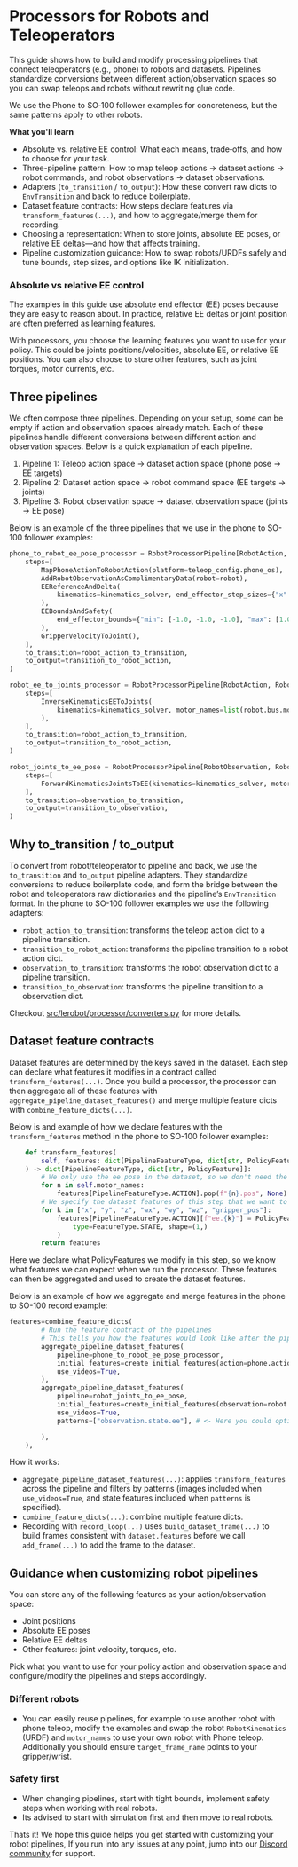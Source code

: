 # Processors for Robots and Teleoperators

This guide shows how to build and modify processing pipelines that connect teleoperators (e.g., phone) to robots and datasets. Pipelines standardize conversions between different action/observation spaces so you can swap teleops and robots without rewriting glue code.

We use the Phone to SO‑100 follower examples for concreteness, but the same patterns apply to other robots.

**What you'll learn**

- Absolute vs. relative EE control: What each means, trade‑offs, and how to choose for your task.
- Three-pipeline pattern: How to map teleop actions → dataset actions → robot commands, and robot observations → dataset observations.
- Adapters (`to_transition` / `to_output`): How these convert raw dicts to `EnvTransition` and back to reduce boilerplate.
- Dataset feature contracts: How steps declare features via `transform_features(...)`, and how to aggregate/merge them for recording.
- Choosing a representation: When to store joints, absolute EE poses, or relative EE deltas—and how that affects training.
- Pipeline customization guidance: How to swap robots/URDFs safely and tune bounds, step sizes, and options like IK initialization.

### Absolute vs relative EE control

The examples in this guide use absolute end effector (EE) poses because they are easy to reason about. In practice, relative EE deltas or joint position are often preferred as learning features.

With processors, you choose the learning features you want to use for your policy. This could be joints positions/velocities, absolute EE, or relative EE positions. You can also choose to store other features, such as joint torques, motor currents, etc.

## Three pipelines

We often compose three pipelines. Depending on your setup, some can be empty if action and observation spaces already match.
Each of these pipelines handle different conversions between different action and observation spaces. Below is a quick explanation of each pipeline.

1. Pipeline 1: Teleop action space → dataset action space (phone pose → EE targets)
2. Pipeline 2: Dataset action space → robot command space (EE targets → joints)
3. Pipeline 3: Robot observation space → dataset observation space (joints → EE pose)

Below is an example of the three pipelines that we use in the phone to SO-100 follower examples:

```69:90:examples/phone_so100_record.py
phone_to_robot_ee_pose_processor = RobotProcessorPipeline[RobotAction, RobotAction]( # teleop -> dataset action
    steps=[
        MapPhoneActionToRobotAction(platform=teleop_config.phone_os),
        AddRobotObservationAsComplimentaryData(robot=robot),
        EEReferenceAndDelta(
            kinematics=kinematics_solver, end_effector_step_sizes={"x": 0.5, "y": 0.5, "z": 0.5}, motor_names=list(robot.bus.motors.keys()),
        ),
        EEBoundsAndSafety(
            end_effector_bounds={"min": [-1.0, -1.0, -1.0], "max": [1.0, 1.0, 1.0]}, max_ee_step_m=0.20, max_ee_twist_step_rad=0.50,
        ),
        GripperVelocityToJoint(),
    ],
    to_transition=robot_action_to_transition,
    to_output=transition_to_robot_action,
)

robot_ee_to_joints_processor = RobotProcessorPipeline[RobotAction, RobotAction]( # dataset action -> robot
    steps=[
        InverseKinematicsEEToJoints(
            kinematics=kinematics_solver, motor_names=list(robot.bus.motors.keys()), initial_guess_current_joints=True,
        ),
    ],
    to_transition=robot_action_to_transition,
    to_output=transition_to_robot_action,
)

robot_joints_to_ee_pose = RobotProcessorPipeline[RobotObservation, RobotObservation]( # robot obs -> dataset obs
    steps=[
        ForwardKinematicsJointsToEE(kinematics=kinematics_solver, motor_names=list(robot.bus.motors.keys()))
    ],
    to_transition=observation_to_transition,
    to_output=transition_to_observation,
)
```

## Why to_transition / to_output

To convert from robot/teleoperator to pipeline and back, we use the `to_transition` and `to_output` pipeline adapters.
They standardize conversions to reduce boilerplate code, and form the bridge between the robot and teleoperators raw dictionaries and the pipeline’s `EnvTransition` format.
In the phone to SO-100 follower examples we use the following adapters:

- `robot_action_to_transition`: transforms the teleop action dict to a pipeline transition.
- `transition_to_robot_action`: transforms the pipeline transition to a robot action dict.
- `observation_to_transition`: transforms the robot observation dict to a pipeline transition.
- `transition_to_observation`: transforms the pipeline transition to a observation dict.

Checkout [src/lerobot/processor/converters.py](https://github.com/huggingface/lerobot/blob/main/src/lerobot/processor/converters.py) for more details.

## Dataset feature contracts

Dataset features are determined by the keys saved in the dataset. Each step can declare what features it modifies in a contract called `transform_features(...)`. Once you build a processor, the processor can then aggregate all of these features with `aggregate_pipeline_dataset_features()` and merge multiple feature dicts with `combine_feature_dicts(...)`.

Below is and example of how we declare features with the `transform_features` method in the phone to SO-100 follower examples:

```src/lerobot/robots/so100_follower/robot_kinematic_processor.py
    def transform_features(
        self, features: dict[PipelineFeatureType, dict[str, PolicyFeature]]
    ) -> dict[PipelineFeatureType, dict[str, PolicyFeature]]:
        # We only use the ee pose in the dataset, so we don't need the joint positions
        for n in self.motor_names:
            features[PipelineFeatureType.ACTION].pop(f"{n}.pos", None)
        # We specify the dataset features of this step that we want to be stored in the dataset
        for k in ["x", "y", "z", "wx", "wy", "wz", "gripper_pos"]:
            features[PipelineFeatureType.ACTION][f"ee.{k}"] = PolicyFeature(
                type=FeatureType.STATE, shape=(1,)
            )
        return features
```

Here we declare what PolicyFeatures we modify in this step, so we know what features we can expect when we run the processor. These features can then be aggregated and used to create the dataset features.

Below is an example of how we aggregate and merge features in the phone to SO-100 record example:

```121:145:examples/phone_so100_record.py
features=combine_feature_dicts(
        # Run the feature contract of the pipelines
        # This tells you how the features would look like after the pipeline steps
        aggregate_pipeline_dataset_features(
            pipeline=phone_to_robot_ee_pose_processor,
            initial_features=create_initial_features(action=phone.action_features), # <- Action features we can expect, these come from our teleop device (phone) and action processor
            use_videos=True,
        ),
        aggregate_pipeline_dataset_features(
            pipeline=robot_joints_to_ee_pose,
            initial_features=create_initial_features(observation=robot.observation_features), # <- Observation features we can expect, these come from our robot and observation processor
            use_videos=True,
            patterns=["observation.state.ee"], # <- Here you could optionally filter the features we want to store in the dataset, with a specific pattern

        ),
    ),
```

How it works:

- `aggregate_pipeline_dataset_features(...)`: applies `transform_features` across the pipeline and filters by patterns (images included when `use_videos=True`, and state features included when `patterns` is specified).
- `combine_feature_dicts(...)`: combine multiple feature dicts.
- Recording with `record_loop(...)` uses `build_dataset_frame(...)` to build frames consistent with `dataset.features` before we call `add_frame(...)` to add the frame to the dataset.

## Guidance when customizing robot pipelines

You can store any of the following features as your action/observation space:

- Joint positions
- Absolute EE poses
- Relative EE deltas
- Other features: joint velocity, torques, etc.

Pick what you want to use for your policy action and observation space and configure/modify the pipelines and steps accordingly.

### Different robots

- You can easily reuse pipelines, for example to use another robot with phone teleop, modify the examples and swap the robot `RobotKinematics` (URDF) and `motor_names` to use your own robot with Phone teleop. Additionally you should ensure `target_frame_name` points to your gripper/wrist.

### Safety first

- When changing pipelines, start with tight bounds, implement safety steps when working with real robots.
- Its advised to start with simulation first and then move to real robots.

Thats it! We hope this guide helps you get started with customizing your robot pipelines, If you run into any issues at any point, jump into our [Discord community](https://discord.com/invite/s3KuuzsPFb) for support.
